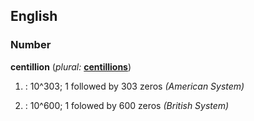 ==English==

===Number===
'''centillion'''  (''plural:'' '''[[centillions]]''')
# {{US}}: 10^303; 1 followed by 303 zeros ''(American System)''
# {{UK}}: 10^600; 1 folowed by 600 zeros ''(British System)''
